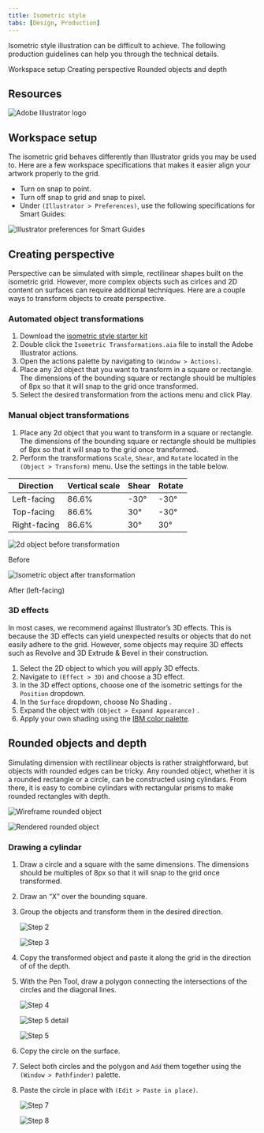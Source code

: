 ```yaml
---
title: Isometric style
tabs: [Design, Production]
---
```


<PageDescription>

Isometric style illustration can be difficult to achieve. The following production guidelines can help you through the technical details.

</PageDescription>

<AnchorLinks>
  <AnchorLink>Workspace setup</AnchorLink>
  <AnchorLink>Creating perspective</AnchorLink>
  <AnchorLink>Rounded objects and depth</AnchorLink>
</AnchorLinks>

## Resources

<Row className="resource-card-group">

<Column colMd={4} colLg={4} noGutterSm>
    <ResourceCard
      subTitle="Isometric style starter kit"
      aspectRatio="2:1"
      href="https://github.com/carbon-design-system/carbon/raw/master/packages/pictograms/master/pictogram-master.ai"
      actionIcon="download"
      disabled
      >

![Adobe Illustrator logo](../../images/illustrator.png)

  </ResourceCard>
</Column>

</Row>

## Workspace setup

The isometric grid behaves differently than Illustrator grids you may be used to. Here are a few workspace specifications that makes it easier align your artwork properly to the grid.

- Turn on snap to point.
- Turn off snap to grid and snap to pixel.
- Under `(Illustrator > Preferences)`, use the following specifications for Smart Guides:

<Row>

<Column colMd={4} colLg={4}>

![Illustrator preferences for Smart Guides](/images/WorkspaceSetup.png)

</Column>

</Row>

## Creating perspective

Perspective can be simulated with simple, rectilinear shapes built on the isometric grid. However, more complex objects such as cirlces and 2D content on surfaces can require additional techniques. Here are a couple ways to transform objects to create perspective.

### Automated object transformations

1. Download the [isometric style starter kit]()
2. Double click the `Isometric Transformations.aia` file to install the Adobe Illustrator actions.
3. Open the actions palette by navigating to `(Window > Actions)`.
4. Place any 2d object that you want to transform in a square or rectangle. The dimensions of the bounding square or rectangle should be multiples of 8px so that it will snap to the grid once transformed.
5. Select the desired transformation from the actions menu and click Play.

### Manual object transformations

1. Place any 2d object that you want to transform in a square or rectangle. The dimensions of the bounding square or rectangle should be multiples of 8px so that it will snap to the grid once transformed.
2. Perform the transformations `Scale`, `Shear`, and `Rotate` located in the
 `(Object > Transform)` menu. Use the settings in the table below.

| Direction    | Vertical scale | Shear | Rotate |
| ------------ | -------------- | ----- | ------ |
| Left-facing  | 86.6%          | -30°  | -30°   |
| Top-facing   | 86.6%          | 30°   | -30°   |
| Right-facing | 86.6%          | 30°   | 30°    |

<Row>

<Column colMd={4} colLg={4}>

![2d object before transformation](/images/Perspective1.svg)

<Caption>Before</Caption>

</Column>

<Column colMd={4} colLg={4}>

![Isometric object after transformation](/images/Perspective2.svg)

<Caption>After (left-facing)</Caption>

</Column>

</Row>

### 3D effects

In most cases, we recommend against Illustrator’s 3D effects. This is because the 3D effects can yield unexpected results or objects that do not easily adhere to the grid. However, some objects may require 3D effects such as Revolve and 3D Extrude & Bevel in their construction.

1. Select the 2D object to which you will apply 3D effects.
2. Navigate to `(Effect > 3D)` and choose a 3D effect.
3. In the 3D effect options, choose one of the isometric settings for the `Position` dropdown.
4. In the `Surface` dropdown, choose  No Shading .
5. Expand the object with `(Object > Expand Appearance)` .
6. Apply your own shading using the [IBM color palette](/color).

## Rounded objects and depth

Simulating dimension with rectilinear objects is rather straightforward, but objects with rounded edges can be tricky. Any rounded object, whether it is a rounded rectangle or a circle, can be constructed using cylindars. From there, it is easy to combine cylindars with rectangular prisms to make rounded rectangles with depth.

<Row>

<Column colMd={4} colLg={4}>

![Wireframe rounded object](/images/RoundedObjects1.svg)

</Column>

<Column colMd={4} colLg={4}>

![Rendered rounded object](/images/RoundedObjects2.svg)

</Column>

</Row>

### Drawing a cylindar

1. Draw a circle and a square with the same dimensions. The dimensions should be multiples of 8px so that it will snap to the grid once transformed.
2. Draw an “X” over the bounding square.
3. Group the objects and transform them in the desired direction.

   <Row>

   <Column colMd={4} colLg={4}>

   ![Step 2](/images/Step3_1.svg)

   </Column>

   <Column colMd={4} colLg={4}>

   ![Step 3](/images/Step3_2.svg)

   </Column>

   </Row>

4. Copy the transformed object and paste it along the grid in the direction of of the depth.
5. With the Pen Tool, draw a polygon connecting the intersections of the circles and the diagonal lines.

   <Row>

   <Column colMd={4} colLg={4}>

   ![Step 4](/images/Step5_1.svg)

   </Column>

   <Column colMd={4} colLg={4}>

   ![Step 5 detail](/images/Step5_2.svg)

   </Column>

   <Column colMd={4} colLg={4}>

   ![Step 5](/images/Step5_3.svg)

   </Column>

   </Row>

6. Copy the circle on the surface.
7. Select both circles and the polygon and `Add` them together using the `(Window > Pathfinder)` palette.
8. Paste the circle in place with `(Edit > Paste in place)`.

   <Row>

   <Column colMd={4} colLg={4}>

   ![Step 7](/images/Step8_1.svg)

   </Column>

   <Column colMd={4} colLg={4}>

   ![Step 8](/images/Step8_2.svg)

   </Column>

   </Row>